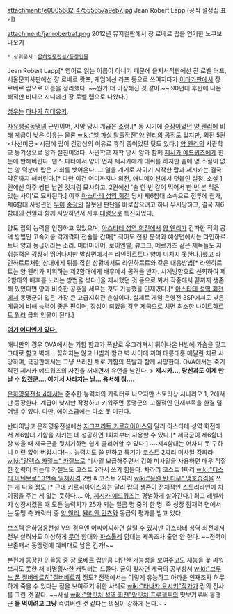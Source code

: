 attachment:/e0005682_47555657a9eb7.jpg
Jean Robert Lapp (공식 설정집 표기)

attachment:/janrobertraf.png
2012년 뮤지컬판에서 장 로베르 랍을 연기한 노쿠보 나오키

 * 상위문서：[[은하영웅전설/등장인물]]

Jean Robert Lapp[* 영어로 읽는 이름이 아니기 때문에 을지서적판에선 잔 로벨 러프, 서울문화사판에선 쟝 로베르 랏프, 게임에선 라프 등으로 쓰여지다가 [[이타카]]판에서 장 로베르 랍으로 이름을 정리했다. ~~뭔가 더 이상해진 것 같아.~~ 90년대 후반에 나온 해적판 비디오 시디에선 장 로벨 랩으로 나왔다.]

[[성우]]는 [[타나카 히데유키]].

[[자유행성동맹]]의 군인이며, 사망 당시 계급은 [[소령]].[* 동 시기에 [[준장]]이었던 [[양 웬리]]에 비해 계급이 낮은 이유는 물론 [[wiki:"엘 파실 탈출작전"양 웬리의 공적]]도 있지만, 외전 5권 <나선미궁> 시점에 랍이 건강상의 이유로 휴직 중이었던 탓도 있다.] [[양 웬리]]의 사관학교 동기생으로 양과 절친이었다. 사관학교 재학 당시 양과 함께 [[제시카 에드워즈]]에게 한눈에 반해버린다. 댄스 파티에서 양이 먼저 제시카에게 대쉬를 하지만 춤에 영 소질이 없는 양 덕분에 랍은 기회를 뺏어온다. 그 일을 계기로 사귀기 시작한 랍과 제시카는 결국 약혼까지 해버린다.[* 다만 이건 어디까지나 외전, 애니메이션에서 덧붙인 설정. 소설 1권에선 아주 쌩판 남인 것처럼 묘사하고, 2권에선 '술 한 번 같이 먹어서 한 번 본 적은 있는 사이'로 묘사된다.] 이후 [[아스타테 성역 회전]] 당시 제6함대 소속으로 전투에 참가, 제6함대 사령관인 [[무어]] [[중장]]의 잘못된 판단을 바로잡으려고 하나 무시당하고, 결국 제6함대의 전멸과 함께 사망하면서 사후 [[대령]]으로 특진되었다. 

양도 랍의 능력을 인정하고 있었으며, [[아스타테 성역 회전]]에서 [[양 웬리]]가 간파한 적의 공격 방법인 고속기동 각개격파 전술을 간파[* 적어도 전황 분석과 예상면에서는 라인하르트나 양과 동급이라는 소리. 미터마이어, 로이엔탈, 뷰코크, 메르카츠 같은 제독들도 지휘능력은 굉장히 뛰어나지만 발상면에서는 라인하르트나 양에 미치지 못한다.]했고 라인하르트처럼 상대에게 뒤를 잡힌 상황에서도 라인하르트와 같은 대응방법[* 라인하르트는 양 웬리가 지휘하는 제2함대에게 배후에서 공격을 받자. 시계방향으로 선회하여 제2함대의 배후를 노리는 방법을 썼다.]을 제시했던 것 등으로 봐서 작중에서 끝까지 생존해 있었다면 양과 비슷한 공훈을 세우는 것도 가능했을 인재였다.[* [[아스타테 성역 회전]]에서 동맹군이 입은 가장 큰 고급지휘관 손실이다. 실제로 게임 은영전 3SP에서도 낮은 계급에 비해 능력이 좋은 편이며, 장성이 되었을 경우 제국으로 치면 최소한 [[나이트하르트 뮐러]] 급의 인물이 된다.]

[http://rigvedawiki.net/r1/wiki.php/%EC%9E%A5%20%EB%A1%9C%EB%B2%A0%EB%A5%B4%20%EB%9E%8D?action=download&value=9f.gif '''여기 어디엔가 있다.''']

애니판의 경우 OVA에서는 기함 함교가 폭발로 우그러져서 튀어나온 H빔에 가슴을 맞고 그대로 함교 벽에… 꽂히지는 않고 H빔과 함교 벽 사이에 끼여 대롱대롱 매달린 채로 사망하며, 극장판에서는 그냥 쓰러진 채로 기함의 폭발과 함께 사망한다. OVA에서는 죽기 직전 제시카 에드워즈의 사진을 꺼내면서 유언을 남긴다. 
> '''제시카…, 당신과도 이제 만날 수 없겠군…. 여기서 사라지는 날… 용서해 줘….'''

[[은하영웅전설 4]]에서는 준수한 능력치의 캐릭터로 나오지만 스토리상 시나리오 1, 2에서만 등장한다. 계급이 낮지만 작정하고 키워주면 동맹군의 고질적인 인재부족을 한결 덜어낼 수 있다. 다만, 에이스급에는 다소 못 미친다. 

반다이남코 은하영웅전설에선 [[지크프리트 키르히아이스]]와 달리 아스타테 성역 회전에서 제6함대 기함을 지키는 데 성공하면 1회차부터 사용할 수 있다.[* 제국군이 제6함대랑 싸울 때 제국군을 뒷치기하면 쉽게 클리어할 수 있다.] ~~제4함대는 어차피 못 구하니 미련 없이 버립시다!~~ 능력치도 쓸 만하고 특기가 코스트 2짜리 미사일 강화라 [[wiki:"알렉스 카젤느" 카젤느]]로 미사일 보급해주면서 강화 미사일을 사용하면 매우 적절한 전력이 되는데 카젤느도 코스트 2라서 쓰기 힘들다. 차라리 코스트 1짜리 [[wiki:"더스티 아텐보로" 3연속 일제사격]] 2번 & 코스트 2짜리 [[wiki:"응웬 반 티우" 맹호습격]]을 쓰는 게 나을 정도.[* 근데 키르히아이스와는 달리 랍의 생존이 전체적인 스토리라인에 차이점을 주는 게 없는 듯하다…. 아, [[제시카 에드워즈]]는 평범하게 살아간다.] 최고 레벨까지 성장시켰을 때 모든 능력치가 25가 되는 일곱 명 중의 한 명. 즉 성장 잠재력 면에서는 동맹 측 캐릭터 중 [[양 웬리]], [[율리안 민츠]]와 동급의 평가를 받고 있다.

보스텍 은하영웅전설 V의 경우엔 어찌어찌하면 살릴 수 있지만 아스타테 성역 회전에서 전부 살려놔도 이상하게 [[무어]] 함대와 [[파스톨레]] 함대는 제독조차 출연 안 한다. ~~전력이 보존돼서 동맹령에 예비대로 남은 건가!~~

본편에 등장한 인물등 중 장 로베르 랍만큼 대단한 가능성을 보여주고도 재능을 꽃 피워 보지도 못한 채 비명횡사한 캐릭터는 드물다. 굳이 찾자면 제국의 공부상서 [[wiki:"브루노 폰 질버베르히"질버베르히]] 정도? 전쟁에서는 이렇게 유능하고 아까운 인재조차 허무하게 죽을 수 있다는 점을 보여주기 위한 사례로 [[wiki:"타나카 요시키"작가]]가 랍의 전사를 그린 것 같다. ~~사실 [[wiki:"암릿처 성역 회전"암릿처 프로젝트]]의 맛보기로써 동맹군 '''물 먹이려고 그냥''' 죽여버린 것 같다는 의심이 강하게 든다.~~
